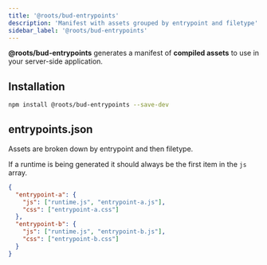 ```yaml
---
title: '@roots/bud-entrypoints'
description: 'Manifest with assets grouped by entrypoint and filetype'
sidebar_label: '@roots/bud-entrypoints'
---
```


**@roots/bud-entrypoints** generates a manifest of **compiled assets** to use in your server-side application.

## Installation

```sh npm2yarn
npm install @roots/bud-entrypoints --save-dev
```

## entrypoints.json

Assets are broken down by entrypoint and then filetype.

If a runtime is being generated it should always be the first item in the `js` array.

```json title="entrypoints.json"
{
  "entrypoint-a": {
    "js": ["runtime.js", "entrypoint-a.js"],
    "css": ["entrypoint-a.css"]
  },
  "entrypoint-b": {
    "js": ["runtime.js", "entrypoint-b.js"],
    "css": ["entrypoint-b.css"]
  }
}
```
